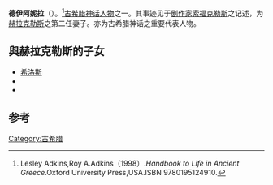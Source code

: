{{Infobox deity|type=Greek
| image = Herakles Nessos Louvre E803.jpg
| caption = 德伊阿妮拉的艺术形象
| name = 德伊阿妮拉
| consort = [[赫拉克勒斯|赫拉克勒斯]]
| god_of = [[卡吕冬|卡吕冬]]公主
| abodes = [[卡吕冬|卡吕冬]]
| father = 俄纽斯
| mother = 阿耳泰亚
}}
'''德伊阿妮拉'''（{{lang-en|Deianira}}）。<ref>Lesley Adkins,Roy A.Adkins（1998）.''Handbook to Life in Ancient Greece''.Oxford University Press,USA.ISBN 9780195124910.</ref>[[古希腊神话|古希腊神话]][[人物|人物]]之一。其事迹见于[[剧作家|剧作家]][[索福克勒斯|索福克勒斯]]之记述，为[[赫拉克勒斯|赫拉克勒斯]]之第二任妻子。亦为古希腊神话之重要代表人物。

== 與赫拉克勒斯的子女 ==
*[[希洛斯|希洛斯]]
*{{le|提希珀斯|Ctesippus}}
*{{le|瑪加莉亞|Macaria}}

== 参考 ==
{{reflist}}
{{Commons category|德伊阿妮拉}}

{{Authority control}}
{{古希腊}}

[[Category:古希腊|Category:古希腊]]